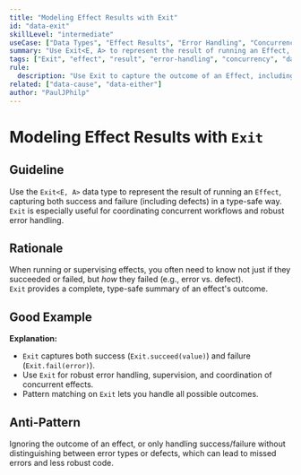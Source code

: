 ```yaml
---
title: "Modeling Effect Results with Exit"
id: "data-exit"
skillLevel: "intermediate"
useCase: ["Data Types", "Effect Results", "Error Handling", "Concurrency"]
summary: "Use Exit<E, A> to represent the result of running an Effect, capturing both success and failure (including defects) in a type-safe way."
tags: ["Exit", "effect", "result", "error-handling", "concurrency", "data-type"]
rule:
  description: "Use Exit to capture the outcome of an Effect, including success, failure, and defects, for robust error handling and coordination."
related: ["data-cause", "data-either"]
author: "PaulJPhilp"
---
```


# Modeling Effect Results with `Exit`

## Guideline

Use the `Exit<E, A>` data type to represent the result of running an `Effect`, capturing both success and failure (including defects) in a type-safe way.  
`Exit` is especially useful for coordinating concurrent workflows and robust error handling.

## Rationale

When running or supervising effects, you often need to know not just if they succeeded or failed, but *how* they failed (e.g., error vs. defect).  
`Exit` provides a complete, type-safe summary of an effect's outcome.

## Good Example

<Example path="./src/data-exit.ts" />

**Explanation:**  
- `Exit` captures both success (`Exit.succeed(value)`) and failure (`Exit.fail(error)`).
- Use `Exit` for robust error handling, supervision, and coordination of concurrent effects.
- Pattern matching on `Exit` lets you handle all possible outcomes.

## Anti-Pattern

Ignoring the outcome of an effect, or only handling success/failure without distinguishing between error types or defects, which can lead to missed errors and less robust code.